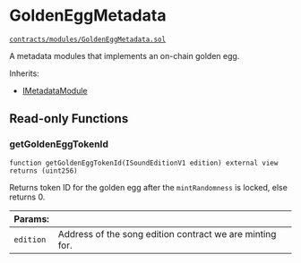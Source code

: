 # GoldenEggMetadata

[`contracts/modules/GoldenEggMetadata.sol`](https://github.com/soundxyz/sound-protocol/blob/master/contracts/modules/GoldenEggMetadata.sol)

A metadata modules that implements an on-chain golden egg.

Inherits:

- [IMetadataModule](i-metadata-module)

## Read-only Functions

### getGoldenEggTokenId

```solidity
function getGoldenEggTokenId(ISoundEditionV1 edition) external view returns (uint256)
```

Returns token ID for the golden egg after the `mintRandomness` is locked, else returns 0.

| Params:   |                                                          |
| --------- | -------------------------------------------------------- |
| `edition` | Address of the song edition contract we are minting for. |
